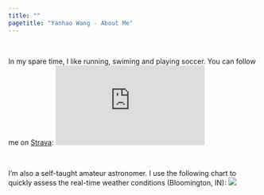 ```yaml
---
title: ""
pagetitle: "Yanhao Wang - About Me"
---
```


<link rel="stylesheet" href="style.css" type="text/css">

<br> 

In my spare time, I like running, swiming and playing soccer. You can follow me on [Strava](https://www.strava.com/athletes/109098929):
<iframe height='160' width='300' frameborder='0' allowtransparency='true' scrolling='no' src='https://www.strava.com/athletes/109098929/activity-summary/0d26a25c5fc5e997eba23600657c1ee9fa5cdad8'></iframe>

<br> 

I'm also a self-taught amateur astronomer. I use the following chart to quickly assess the real-time weather conditions (Bloomington, IN):
<a href=https://www.cleardarksky.com/c/BlmngtnINkey.html>
<img src="https://www.cleardarksky.com/c/BlmngtnINcsk.gif?c=1778453"></a>

<br>


<!--I also have a 微信公众号 to share some thoughts on life and research. \
You can find it by searching "**读博掉发问题不大**" in WeChat or scanning the following QR code: \

<img src="images/wechat_mp_code.png" style="width:66%; margin-left: 20px; margin-right: 20px" align="left">

<!-- ![](images/wechat_mp_code.png) -->